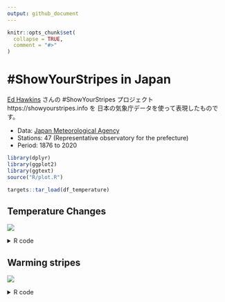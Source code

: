 ```yaml
---
output: github_document
---
```


<!-- README.md is generated from README.Rmd. Please edit that file -->

```r
knitr::opts_chunk$set(
  collapse = TRUE,
  comment = "#>"
)
```

# #ShowYourStripes in Japan

[Ed Hawkins](https://twitter.com/ed_hawkins) さんの #ShowYourStripes プロジェクト https://showyourstripes.info を
日本の気象庁データを使って表現したものです。

- Data: [Japan Meteorological Agency](http://www.jma.go.jp/jma/index.html)
- Stations: 47 (Representative observatory for the prefecture)
- Period: 1876 to 2020

```r
library(dplyr)
library(ggplot2)
library(ggtext)
source("R/plot.R")

targets::tar_load(df_temperature)
```

## Temperature Changes

![](figures/output.gif)

<details>
<summary>R code</summary>

```r
df_temperature$block_no %>%
  unique() %>%
  purrr::walk(
    function(.x) {
      # png(glue::glue("figures/block_no{.x}.png"),
      #     width = 1200,
      #     height = 550,
      #     res = 320)
      df_temperature %>%
        filter(block_no == .x) %>%
        plot_temperature_changes()
      # dev.off()
      ggsave(glue::glue("figures/block_no{.x}.png"),
             width = 1200,
             height = 500,
             units = "px",
             dpi = 320)
    }
)
```

</details>

## Warming stripes

![](figures/panel.png)

<details>
<summary>R code</summary>

```r
df_temperature$block_no %>%
  unique() %>%
  purrr::walk(
    function(.x) {
      df_temperature %>%
        filter(block_no == .x) %>%
        filter(!is.na(value), is.na(note)) %>%
        plot_warming_stripes()
      ggsave(glue::glue("figures/stripes_block_no{.x}.png"),
             width = 1200,
             height = 500,
             units = "px",
             dpi = 320)
    }
  )
```

```r
tile_output <- function(block_no) {
  block_no %>%
    purrr::map(
      ~ df_temperature %>%
        filter(block_no == .x) %>%
        .plot_warming_stripes() +
        labs(tag = df_temperature %>%
               filter(block_no == .x) %>%
               pull(station_name) %>%
               .[1])) %>%
    patchwork::wrap_plots() +
    patchwork::plot_layout(ncol = 7) +
    patchwork::plot_annotation(theme = theme(text = element_text(colour = "#FFFFEE",
                                                                 family = "TsukuARdGothic-Regular"),
                                            plot.background = element_rect(fill = "#272728",
                                                                           colour = "transparent"),
                                             panel.border = element_blank()),
                               title = "日本各地の気温の変化",
                               caption = "#ShowYourStripes, データ元: 気象庁, 作成: @u_ribo")
}
tile_output(df_temperature$block_no %>%
              unique())
ggsave(here::here("figures/panel.png"), width = 16, height = 8, dpi = 300)
```

</details>


